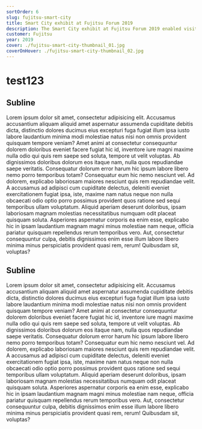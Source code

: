 ```yaml
---
sortOrder: 6
slug: fujitsu-smart-city
title: Smart City exhibit at Fujitsu Forum 2019
description: The Smart City exhibit at Fujitsu Forum 2019 enabled visitors to understand Fujitsu's solutions, products and technologies through animated stories. Projections on a 150 cm high model city created a unique look that caught the attention of all visitors and ensured a steady incoming flow of new visitors.
customer: Fujitsu
year: 2019
cover: ./fujitsu-smart-city-thumbnail_01.jpg
coverOnHover: ./fujitsu-smart-city-thumbnail_02.jpg
---
```



# test123

## Subline

Lorem ipsum dolor sit amet, consectetur adipisicing elit. Accusamus accusantium aliquam aliquid amet aspernatur assumenda cupiditate debitis dicta, distinctio dolores ducimus eius excepturi fuga fugiat illum ipsa iusto labore laudantium minima modi molestiae natus nisi non omnis provident quisquam tempore veniam? Amet animi at consectetur consequuntur dolorem doloribus eveniet facere fugiat hic id, inventore iure magni maxime nulla odio qui quis rem saepe sed soluta, tempore ut velit voluptas. Ab dignissimos doloribus dolorum eos itaque nam, nulla quos repudiandae saepe veritatis. Consequatur dolorum error harum hic ipsum labore libero nemo porro temporibus totam? Consequatur eum hic nemo nesciunt vel. Ad dolorem, explicabo laboriosam maiores nesciunt quis rem repudiandae velit. A accusamus ad adipisci cum cupiditate delectus, deleniti eveniet exercitationem fugiat ipsa, iste, maxime nam natus neque non nulla obcaecati odio optio porro possimus provident quos ratione sed sequi temporibus ullam voluptatum. Aliquid aperiam deserunt doloribus, ipsam laboriosam magnam molestias necessitatibus numquam odit placeat quisquam soluta. Asperiores aspernatur corporis ea enim esse, explicabo hic in ipsam laudantium magnam magni minus molestiae nam neque, officia pariatur quisquam repellendus rerum temporibus vero. Aut, consectetur consequuntur culpa, debitis dignissimos enim esse illum labore libero minima minus perspiciatis provident quasi rem, rerum! Quibusdam sit, voluptas?

<PlayfulDivider client:idle/>

## Subline

Lorem ipsum dolor sit amet, consectetur adipisicing elit. Accusamus accusantium aliquam aliquid amet aspernatur assumenda cupiditate debitis dicta, distinctio dolores ducimus eius excepturi fuga fugiat illum ipsa iusto labore laudantium minima modi molestiae natus nisi non omnis provident quisquam tempore veniam? Amet animi at consectetur consequuntur dolorem doloribus eveniet facere fugiat hic id, inventore iure magni maxime nulla odio qui quis rem saepe sed soluta, tempore ut velit voluptas. Ab dignissimos doloribus dolorum eos itaque nam, nulla quos repudiandae saepe veritatis. Consequatur dolorum error harum hic ipsum labore libero nemo porro temporibus totam? Consequatur eum hic nemo nesciunt vel. Ad dolorem, explicabo laboriosam maiores nesciunt quis rem repudiandae velit. A accusamus ad adipisci cum cupiditate delectus, deleniti eveniet exercitationem fugiat ipsa, iste, maxime nam natus neque non nulla obcaecati odio optio porro possimus provident quos ratione sed sequi temporibus ullam voluptatum. Aliquid aperiam deserunt doloribus, ipsam laboriosam magnam molestias necessitatibus numquam odit placeat quisquam soluta. Asperiores aspernatur corporis ea enim esse, explicabo hic in ipsam laudantium magnam magni minus molestiae nam neque, officia pariatur quisquam repellendus rerum temporibus vero. Aut, consectetur consequuntur culpa, debitis dignissimos enim esse illum labore libero minima minus perspiciatis provident quasi rem, rerum! Quibusdam sit, voluptas?